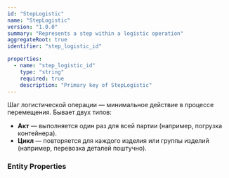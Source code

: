 ```yaml
---
id: "StepLogistic"
name: "StepLogistic"
version: "1.0.0"
summary: "Represents a step within a logistic operation"
aggregateRoot: true
identifier: "step_logistic_id"

properties:
  - name: "step_logistic_id"
    type: "string"
    required: true
    description: "Primary key of StepLogistic"
---
```


Шаг логистической операции — минимальное действие в процессе перемещения. Бывает двух типов:

- **Акт** — выполняется один раз для всей партии (например, погрузка контейнера).
- **Цикл** — повторяется для каждого изделия или группы изделий (например, перевозка деталей поштучно).

### Entity Properties
<EntityPropertiesTable />

